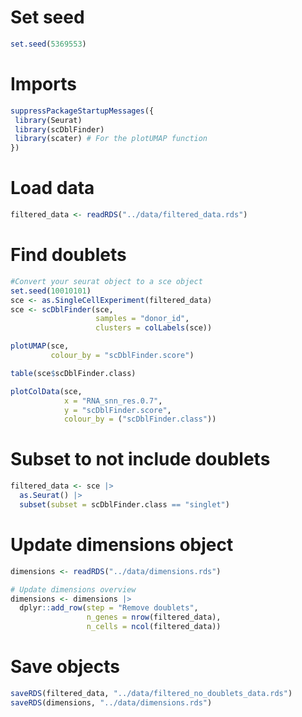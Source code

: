 # Set seed
```r
set.seed(5369553)
```

# Imports
```r
suppressPackageStartupMessages({
 library(Seurat)
 library(scDblFinder)
 library(scater) # For the plotUMAP function
})
```

# Load data
```r
filtered_data <- readRDS("../data/filtered_data.rds")
```

# Find doublets
```r
#Convert your seurat object to a sce object
set.seed(10010101)
sce <- as.SingleCellExperiment(filtered_data)
sce <- scDblFinder(sce,
                   samples = "donor_id",
                   clusters = colLabels(sce))

plotUMAP(sce,
         colour_by = "scDblFinder.score")

table(sce$scDblFinder.class)

plotColData(sce,
            x = "RNA_snn_res.0.7",
            y = "scDblFinder.score",
            colour_by = ("scDblFinder.class"))
```

# Subset to not include doublets
```r
filtered_data <- sce |>
  as.Seurat() |>
  subset(subset = scDblFinder.class == "singlet")
```

# Update dimensions object
```r
dimensions <- readRDS("../data/dimensions.rds")

# Update dimensions overview
dimensions <- dimensions |>
  dplyr::add_row(step = "Remove doublets",
                 n_genes = nrow(filtered_data),
                 n_cells = ncol(filtered_data))
```

# Save objects
```r
saveRDS(filtered_data, "../data/filtered_no_doublets_data.rds")
saveRDS(dimensions, "../data/dimensions.rds")
```

